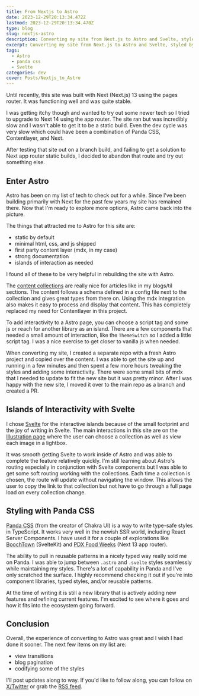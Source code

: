 ```yaml
---
title: From Nextjs to Astro
date: 2023-12-29T20:13:34.472Z
lastmod: 2023-12-29T20:13:34.470Z
type: blog
slug: nextjs-astro
description: Converting my site from Next.js to Astro and Svelte, styled by Panda CSS
excerpt: Converting my site from Next.js to Astro and Svelte, styled by Panda CSS
tags:
  - Astro
  - panda css
  - Svelte
categories: dev
cover: Posts/Nextjs_to_Astro
---
```


Until recently, this site was built with Next (Next.js) 13 using the pages router. It was functioning well and was quite stable.

I was getting itchy though and wanted to try out some newer tech so I tried to upgrade to Next 14 using the app router. The site ran but was incredibly slow and I wasn't able to get it to be a static build. Even the dev cycle was very slow which could have been a combination of Panda CSS, Contentlayer, and Next.

After testing that site out on a branch build, and failing to get a solution to Next app router static builds, I decided to abandon that route and try out something else.

## Enter Astro

Astro has been on my list of tech to check out for a while. Since I've been building primarily with Next for the past few years my site has remained there. Now that I'm ready to explore more options, Astro came back into the picture.

The things that attracted me to Astro for this site are:

- static by default
- minimal html, css, and js shipped
- first party content layer (mdx, in my case)
- strong documentation
- islands of interaction as needed

I found all of these to be very helpful in rebuilding the site with Astro.

The [content collections](https://docs.astro.build/en/guides/content-collections/) are really nice for articles like in my blogs/til sections. The content follows a schema defined in a config file next to the collection and gives great types from there on. Using the mdx integration also makes it easy to process and display that content. This has completely replaced my need for Contentlayer in this project.

To add interactivity to a Astro page, you can choose a script tag and some js or reach for another library as an island. There are a few components that needed a small amount of interaction, like the `ThemeSwitch` so I added a little script tag. I was a nice exercise to get closer to vanilla js when needed.

When converting my site, I created a separate repo with a fresh Astro project and copied over the content. I was able to get the site up and running in a few minutes and then spent a few more hours tweaking the styles and adding some interactivity. There were some small bits of mdx that I needed to update to fit the new site but it was pretty minor. After I was happy with the new site, I moved it over to the main repo as a branch and created a PR.

## Islands of Interactivity with Svelte

I chose [Svelte](https://svelte.dev/) for the interactive islands because of the small footprint and the joy of writing in Svelte. The main interactions in this site are on the [Illustration page](/illustration) where the user can choose a collection as well as view each image in a lightbox.

It was smooth getting Svelte to work inside of Astro and was able to complete the feature relatively quickly. I'm still learning about Astro's routing especially in conjunction with Svelte components but I was able to get some soft routing working with the collections. Each time a collection is chosen, the route will update without navigating the window. This allows the user to copy the link to that collection but not have to go through a full page load on every collection change.

## Styling with Panda CSS

[Panda CSS](https://panda-css.com/) (from the creator of Chakra UI) is a way to write type-safe styles in TypeScript. It works very well in the newish SSR world, including React Server Components. I have used it for a couple of explorations like [BoochTown](https://boochtown.com/) (SvelteKit) and [PDX Food Weeks](https://pdx-food-weeks.vercel.app/) (Next 13 app router).

The ability to pull in reusable patterns in a nicely typed way really sold me on Panda. I was able to jump between `.astro` and `.svelte` styles seamlessly while maintaining my styles. There's a lot of capability in Panda and I've only scratched the surface. I highly recommend checking it out if you're into component libraries, typed styles, and/or reusable patterns.

At the time of writing it is still a new library that is actively adding new features and refining current features. I'm excited to see where it goes and how it fits into the ecosystem going forward.

## Conclusion

Overall, the experience of converting to Astro was great and I wish I had done it sooner. The next few items on my list are:

- view transitions
- blog pagination
- codifying some of the styles

I'll post updates along to way. If you'd like to follow along, you can follow on [X/Twitter](https://twitter.com/joelmturner) or grab the [RSS feed](http://localhost:4321/rss.xml).
